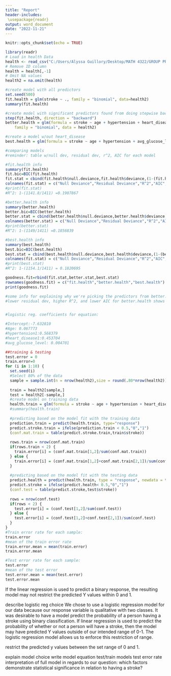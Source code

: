 ```yaml
---
title: "Report"
header-includes:
 \usepackage{readr}
output: word_document
date: "2022-11-21"
---
```


```r
knitr::opts_chunk$set(echo = TRUE)
```
```r
library(readr)
# Load in health Data
health <- read_csv("C:/Users/Alyssa Guillory/Desktop/MATH 4322/GROUP PROJ/Project/ML-Group7/healthcare-dataset-stroke-data.csv", col_types = cols(gender = col_factor(levels = c("Male", "Female", "Other")), hypertension = col_factor(levels = c("0", "1")), heart_disease = col_factor(levels = c("0", "1")), ever_married = col_factor(levels = c("No", "Yes")), work_type = col_factor(levels = c("children", "Govt_job", "Never_worked", "Private", "Self-employed")), Residence_type = col_factor(levels = c("Rural", "Urban")), bmi = col_number(), smoking_status = col_factor(levels = c("formerly smoked", "never smoked", "smokes")), stroke = col_factor(levels = c("0", "1"))))
# Remove ID column
health = health[,-1]
# Omit NA values
health2 = na.omit(health)
```  

```R
#create model with all predictors
set.seed(500)
fit.health = glm(stroke ~ ., family = "binomial", data=health2)
summary(fit.health)

#create model with significant predictors found from doing stepwise backward method on original model
step(fit.health, direction = "backward")
better.health = glm(formula = stroke ~ age + hypertension + heart_disease + avg_glucose_level, 
    family = "binomial", data = health2)

#create a model w/out heart_disease
best.health = glm(formula = stroke ~ age + hypertension + avg_glucose_level, family = "binomial", data = health2)

```
```r
#comparing models
#reminder: table w/null dev, residual dev, r^2, AIC for each model

#fit.health info
summary(fit.health)
fit.bic=BIC(fit.health)
fit.stat = cbind(fit.health$null.deviance,fit.health$deviance,(1-(fit.health$deviance/fit.health$null.deviance)),fit.health$aic,fit.bic)
colnames(fit.stat) = c("Null Deviance","Residual Deviance","R^2","AIC","BIC")
#print(fit.stat)
#R^2: 1-(1141.8/1411) =0.1907867

#better.health info
summary(better.health)
better.bic=BIC(better.health)
better.stat = cbind(better.health$null.deviance,better.health$deviance,(1-(better.health$deviance/better.health$null.deviance)),better.health$aic,better.bic)
colnames(better.stat) = c("Null Deviance","Residual Deviance","R^2","AIC","BIC")
#print(better.stat)
#R^2: 1-(1149/1411) =0.1856839

#best.health info
summary(best.health)
best.bic=BIC(best.health)
best.stat = cbind(best.health$null.deviance,best.health$deviance,(1-(best.health$deviance/best.health$null.deviance)),best.health$aic, best.bic)
colnames(fit.stat) = c("Null Deviance","Residual Deviance","R^2","AIC","BIC")
#print(best.stat)
#R^2: 1-(1154.1/1411) = 0.1820695

goodness.fit=rbind(fit.stat,better.stat,best.stat)
rownames(goodness.fit) = c("fit.health","better.health","best.health")
print(goodness.fit)

#some info for explaining why we're picking the predictors from better.health:
#lower residual dev, higher R^2, and lower AIC for better.health shows that including the heart_disease predictor helps to create a better model


#logistic reg. coefficients for equation:

#Intercept:-7.632810
#Age: 0.067773
#hypertension1:0.568379
#heart_disease1:0.453704
#avg_glucose_level: 0.004701
```

```r
##training & testing
test.error = 0
train.error=0
for (i in 1:10) {
  set.seed(i)
  #Select 80% of the data
  sample = sample.int(n = nrow(health2),size = round(.80*nrow(health2)), replace = FALSE)
  
  train = health2[sample,]
  test = health2[-sample,]
  #create model on training data
  health.train = glm(formula = stroke ~ age + hypertension + heart_disease + avg_glucose_level, family = "binomial", data = train)
  #summary(health.train)
  
  #predicting based on the model fit with the training data
  prediction.train = predict(health.train, type="response")
  predict.stroke.train = ifelse(prediction.train < 0.5,"0","1")
  (conf.mat.train = table(predict.stroke.train,train$stroke))
  
  rows.train = nrow(conf.mat.train)
  if(rows.train < 2) {
    train.error[i] = (conf.mat.train[1,2]/sum(conf.mat.train))
  } else {
    train.error[i] = (conf.mat.train[1,2]+conf.mat.train[2,1])/sum(conf.mat.train)
  }
    
  #predicting based on the model fit with the testing data
  predict.health = predict(health.train, type = "response", newdata = test)
  predict.stroke = ifelse(predict.health< 0.5,"0","1")
  (conf.test = table(predict.stroke,test$stroke))
  
  rows = nrow(conf.test)
  if(rows < 2) {
    test.error[i] = (conf.test[1,2]/sum(conf.test))
  } else {
    test.error[i] = (conf.test[1,2]+conf.test[2,1])/sum(conf.test)
  }
}
#Train error rate for each sample:
train.error
#mean of the train error rate
train.error.mean = mean(train.error)
train.error.mean

#Test error rate for each sample:
test.error
#mean of the test error
test.error.mean = mean(test.error)
test.error.mean
```






If the linear regression is used to predict a binary response, the
resulting model may not restrict the predicted Y values within 0
and 1.

describe logistic reg choice
We chose to use a logistic regression model for our data because our response variable is qualitative with two classes. It was desirable to have a model predict the probability of a person having a stroke using binary classification. If linear regression is used to predict the probability of whether or not a person will have a stroke, then the model may have predicted Y values outside of our intended range of 0-1. The logistic regression model allows us to enforce this restriction of range.

restrict the predicted y values between the set range of 0 and 1.

explain model choice
write model equation
test/train models
test error rate
interpretation of full model in regards to our question: which factors demonstrate statistical significance in relation to having a stroke?
